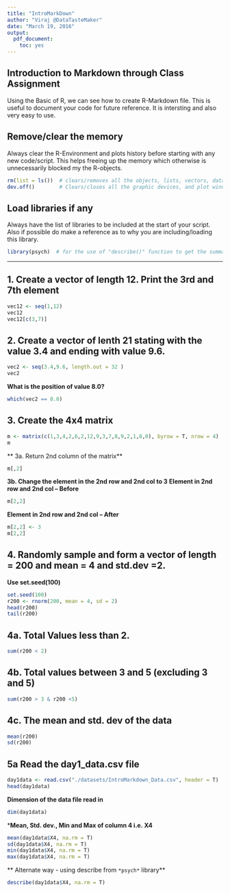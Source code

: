 ```yaml
---
title: "IntroMarkDown"
author: "Viraj @DataTasteMaker"
date: "March 19, 2016"
output: 
  pdf_document: 
    toc: yes
---
```


##  Introduction to Markdown through Class Assignment  
Using the Basic of R, we can see how to create R-Markdown file. This is useful to document your code for future reference. It is intersting and also very easy to use.  

##  Remove/clear the memory  
Always clear the R-Environment and plots history before starting with any new code/script. This helps freeing up the memory which otherwise is unnecessarily blocked my the R-objects.

```r
rm(list = ls())  # clears/removes all the objects, lists, vectors, data frames, etc.
dev.off()        # Clears/closes all the graphic devices, and plot window
```

## Load libraries if any  
Always have the list of libraries to be included at the start of your script. Also if possible do make a reference as to why you are including/loading this library.  
```r
library(psych)  # for the use of "describe()" function to get the summary statistics.
```
***  

## 1. Create a vector of length 12. Print the 3rd and 7th element
```r
vec12 <- seq(1,12)
vec12
vec12[c(3,7)]
```

## 2. Create a vector of lenth 21 stating with the value 3.4 and ending with value 9.6.

```r
vec2 <- seq(3.4,9.6, length.out = 32 )
vec2
```
**What is the position of value 8.0?**

```r
which(vec2 == 8.0)
```

## 3. Create the 4x4 matrix

```r
m <- matrix(c(1,3,4,2,6,2,12,9,3,7,8,9,2,1,8,0), byrow = T, nrow = 4)
m
```
** 3a. Return 2nd column of the matrix**

```r
m[,2]
```
**3b. Change the element in the 2nd row and 2nd col to 3**
**Element in 2nd row and 2nd col -- Before**
```r
m[2,2]
```
**Element in 2nd row and 2nd col -- After**

```r
m[2,2] <- 3
m[2,2]
```

## 4. Randomly sample and form a vector of length = 200 and mean = 4 and std.dev =2.
**Use set.seed(100)**

```r
set.seed(100)
r200 <- rnorm(200, mean = 4, sd = 2)
head(r200)
tail(r200)
```

## 4a. Total Values less than 2.

```r
sum(r200 < 2)
```

## 4b. Total values between 3 and 5 (excluding 3 and 5)

```r
sum(r200 > 3 & r200 <5)
```

## 4c. The mean and std. dev of the data

```r
mean(r200)
sd(r200)
```

## 5a Read the day1_data.csv file

```r
day1data <- read.csv("./datasets/IntroMarkdown_Data.csv", header = T) 
head(day1data)
```
**Dimension of the data file read in**

```r
dim(day1data)
```
***Mean, Std. dev., Min and Max of column 4 i.e. X4**

```r
mean(day1data$X4, na.rm = T)
sd(day1data$X4, na.rm = T)
min(day1data$X4, na.rm = T)
max(day1data$X4, na.rm = T)
```
** Alternate way - using describe from `*psych*` library**

```r
describe(day1data$X4, na.rm = T)
```

